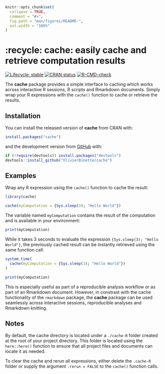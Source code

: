 <!-- README.md is generated from README.Rmd. Please edit that file -->

```r
knitr::opts_chunk$set(
  collapse = TRUE,
  comment = "#>",
  fig.path = "man/figures/README-",
  out.width = "100%"
)
```

# :recycle: **cache**: easily cache and retrieve computation results

<!-- badges: start -->
[![Lifecycle: stable](https://lifecycle.r-lib.org/articles/figures/lifecycle-stable.svg)](https://lifecycle.r-lib.org/articles/stages.html#stable)
[![CRAN status](https://www.r-pkg.org/badges/version/cache)](https://CRAN.R-project.org/package=cache)
[![R-CMD-check](https://github.com/OlivierBinette/cache/workflows/R-CMD-check/badge.svg)](https://github.com/OlivierBinette/cache/actions)
<!-- badges: end -->

The **cache** package provides a simple interface to caching which works across interactive R sessions, R scripts and Rmarkdown documents. Simply wrap your R expressions with the `cache()` function to cache or retrieve the results.

## Installation

You can install the released version of **cache** from CRAN with:

```r
install.packages("cache")
```

and the development version from [GitHub](https://github.com/) with:

```r
if (!require(devtools)) install.packages("devtools")
devtools::install_github("OlivierBinette/cache")
```

## Examples

Wrap any R expression using the `cache()` function to cache the result:

```r
library(cache)

cache(myComputation = {Sys.sleep(3); "Hello World"})
```

The variable named `myComputation` contains the result of the computation and is available in your environment:

```r
print(myComputation)
```

While it takes 3 seconds to evaluate the expression `{Sys.sleep(3); "Hello World"}`, the previously cached result can be instantly retrieved using the same function call:

```r
system.time(
  cache(myComputation = {Sys.sleep(3); "Hello World"})
)

print(myComputation)
```

This is especially useful as part of a reproducible analysis workflow or as part of an Rmarkdown document. However, in constrast with the cache functionality of the `rmarkdown` package, the **cache** package can be used seamlessly across interactive sessions, reproducible analyses and Rmarkdown knitting.

## Notes

By default, the cache directory is located under a `./cache-R` folder created at the root of your project directory. This folder is located using the `here::here()` function to ensure that all project files and documents can locate it as needed.

To clear the cache and rerun all expressions, either delete the `.cache-R` folder or supply the argument `.rerun = FALSE` to the `cache()` function calls.
